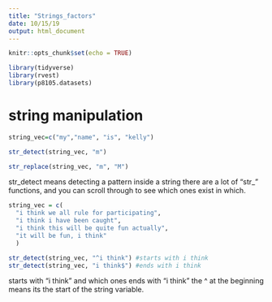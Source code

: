 ```yaml
---
title: "Strings_factors"
date: 10/15/19
output: html_document
---
```


```r
knitr::opts_chunk$set(echo = TRUE)

library(tidyverse)
library(rvest)
library(p8105.datasets)
```

# string manipulation
```r
string_vec=c("my","name", "is", "kelly")

str_detect(string_vec, "m")
```

```r
str_replace(string_vec, "m", "M")
```


str_detect means detecting a pattern inside a string 
there are a lot of "str_ " functions, and you can scroll through to see which ones exist in which. 

```r
string_vec = c(
  "i think we all rule for participating",
  "i think i have been caught",
  "i think this will be quite fun actually",
  "it will be fun, i think"
  )

str_detect(string_vec, "^i think") #starts with i think
str_detect(string_vec, "i think$") #ends with i think
```
starts with "i think" and which ones ends with "i think"
the ^ at the beginning means its the start of the string variable. 
